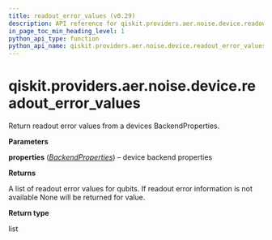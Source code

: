 ```yaml
---
title: readout_error_values (v0.29)
description: API reference for qiskit.providers.aer.noise.device.readout_error_values in qiskit v0.29
in_page_toc_min_heading_level: 1
python_api_type: function
python_api_name: qiskit.providers.aer.noise.device.readout_error_values
---
```


<span id="qiskit-providers-aer-noise-device-readout-error-values" />

# qiskit.providers.aer.noise.device.readout\_error\_values

<Function id="qiskit.providers.aer.noise.device.readout_error_values" isDedicatedPage={true} github="https://github.com/qiskit/qiskit-aer/tree/stable/0.8/qiskit/providers/aer/noise/device/parameters.py" signature="readout_error_values(properties)">
  Return readout error values from a devices BackendProperties.

  **Parameters**

  **properties** ([*BackendProperties*](qiskit.providers.models.BackendProperties "qiskit.providers.models.BackendProperties")) – device backend properties

  **Returns**

  A list of readout error values for qubits. If readout error information is not available None will be returned for value.

  **Return type**

  list
</Function>

